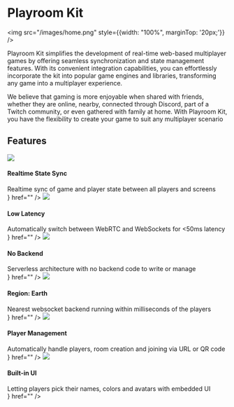 # Playroom Kit

<img src="/images/home.png" style={{width: "100%", marginTop: '20px;'}} />

Playroom Kit simplifies the development of real-time web-based multiplayer games by offering seamless synchronization and state management features. With its convenient integration capabilities, you can effortlessly incorporate the kit into popular game engines and libraries, transforming any game into a multiplayer experience.

We believe that gaming is more enjoyable when shared with friends, whether they are online, nearby, connected through Discord, part of a Twitch community, or even gathered with family at home. With Playroom Kit, you have the flexibility to create your game to suit any multiplayer scenario

<div style={{clear: "both"}}></div>

## Features


<Cards>
  <Card
  	style={{border:"1px solid #8D6BED"}}
    title={<div><img src="/images/sync.png" style={{width: "32px", marginTop: '20px;'}}></img><h4>Realtime State Sync</h4><div style={{fontSize:"0.8em"}}>Realtime sync of game and player state between all players and screens</div></div>}
    href=""
  />
   <Card
    style={{border:"1px solid #8D6BED"}}
    title={<div><img src="/images/latency.png" style={{width: "32px", marginTop: '20px;'}}></img><h4>Low Latency</h4><div style={{fontSize:"0.8em"}}>Automatically switch between WebRTC and WebSockets for &lt;50ms latency</div></div>}
    href=""
  />
   <Card
    style={{border:"1px solid #8D6BED"}}
    title={<div><img src="/images/backend.png" style={{width: "32px", marginTop: '20px;'}}></img><h4>No Backend</h4><div style={{fontSize:"0.8em"}}>Serverless architecture with no backend code to write or manage</div></div>}
    href=""
  />
  <Card
    style={{border:"1px solid #8D6BED"}}
    title={<div><img src="/images/earth.png" style={{width: "32px", marginTop: '20px;'}}></img><h4>Region: Earth</h4><div style={{fontSize:"0.8em"}}>Nearest websocket backend running within milliseconds of the players</div></div>}
    href=""
  />
   <Card
    style={{border:"1px solid #8D6BED"}}
    title={<div><img src="/images/player.png" style={{width: "32px", marginTop: '20px;'}}></img><h4>Player Management</h4><div style={{fontSize:"0.8em"}}>Automatically handle players, room creation and joining via URL or QR code</div></div>}
    href=""
  />
     <Card
    style={{border:"1px solid #8D6BED"}}
    title={<div><img src="/images/ui.png" style={{width: "32px", marginTop: '20px;'}}></img><h4>Built-in UI</h4><div style={{fontSize:"0.8em"}}>Letting players pick their names, colors and avatars with embedded UI</div></div>}
    href=""
  />



</Cards>